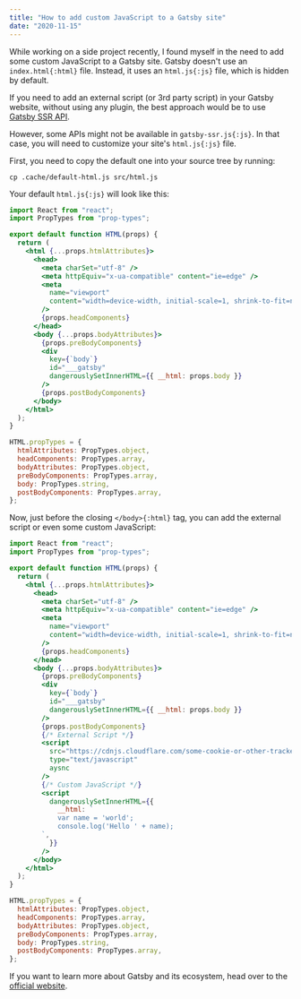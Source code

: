 ```yaml
---
title: "How to add custom JavaScript to a Gatsby site"
date: "2020-11-15"
---
```


While working on a side project recently, I found myself in the need to add some custom JavaScript to a Gatsby site. Gatsby doesn't use an `index.html{:html}` file. Instead, it uses an `html.js{:js}` file, which is hidden by default.

If you need to add an external script (or 3rd party script) in your Gatsby website, without using any plugin, the best approach would be to use [Gatsby SSR API](https://www.gatsbyjs.com/docs/ssr-apis).

However, some APIs might not be available in `gatsby-ssr.js{:js}`. In that case, you will need to customize your site's `html.js{:js}` file.

First, you need to copy the default one into your source tree by running:

```shell title="Terminal"
cp .cache/default-html.js src/html.js
```

Your default `html.js{:js}` will look like this:

```jsx title="html.js"
import React from "react";
import PropTypes from "prop-types";

export default function HTML(props) {
  return (
    <html {...props.htmlAttributes}>
      <head>
        <meta charSet="utf-8" />
        <meta httpEquiv="x-ua-compatible" content="ie=edge" />
        <meta
          name="viewport"
          content="width=device-width, initial-scale=1, shrink-to-fit=no"
        />
        {props.headComponents}
      </head>
      <body {...props.bodyAttributes}>
        {props.preBodyComponents}
        <div
          key={`body`}
          id="___gatsby"
          dangerouslySetInnerHTML={{ __html: props.body }}
        />
        {props.postBodyComponents}
      </body>
    </html>
  );
}

HTML.propTypes = {
  htmlAttributes: PropTypes.object,
  headComponents: PropTypes.array,
  bodyAttributes: PropTypes.object,
  preBodyComponents: PropTypes.array,
  body: PropTypes.string,
  postBodyComponents: PropTypes.array,
};
```

Now, just before the closing `</body>{:html}` tag, you can add the external script or even some custom JavaScript:

```jsx title="html.js"
import React from "react";
import PropTypes from "prop-types";

export default function HTML(props) {
  return (
    <html {...props.htmlAttributes}>
      <head>
        <meta charSet="utf-8" />
        <meta httpEquiv="x-ua-compatible" content="ie=edge" />
        <meta
          name="viewport"
          content="width=device-width, initial-scale=1, shrink-to-fit=no"
        />
        {props.headComponents}
      </head>
      <body {...props.bodyAttributes}>
        {props.preBodyComponents}
        <div
          key={`body`}
          id="___gatsby"
          dangerouslySetInnerHTML={{ __html: props.body }}
        />
        {props.postBodyComponents}
        {/* External Script */}
        <script
          src="https://cdnjs.cloudflare.com/some-cookie-or-other-tracker.js"
          type="text/javascript"
          aysnc
        />
        {/* Custom JavaScript */}
        <script
          dangerouslySetInnerHTML={{
            __html: `
            var name = 'world';
            console.log('Hello ' + name);
        `,
          }}
        />
      </body>
    </html>
  );
}

HTML.propTypes = {
  htmlAttributes: PropTypes.object,
  headComponents: PropTypes.array,
  bodyAttributes: PropTypes.object,
  preBodyComponents: PropTypes.array,
  body: PropTypes.string,
  postBodyComponents: PropTypes.array,
};
```

If you want to learn more about Gatsby and its ecosystem, head over to the [official website](https://www.gatsbyjs.com/docs).
